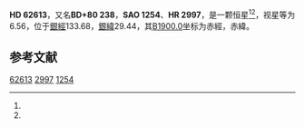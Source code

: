 {{Starbox begin
| name = HD 62613
}}
{{Starbox observe
| epoch = [[J2000.0|J2000.0]]
| constell = {{星座名待查}}<ref name=SIMBAD>{{cite web
 | url=http://simbad.u-strasbg.fr/simbad/sim-id?Ident=HR+2997
 | title =Pulsating variable Star
 | publisher=Centre de Données astronomiques de Strasbourg
 | work=SIMBAD
 | accessdate=2012-07-13}}</ref><ref name=DATA>{{cite web
 | url=http://vizier.u-strasbg.fr/viz-bin/VizieR-5?-out.add=.&-source=5050&-corr=PK=HR&-out.max=9999&HR=2997
 | title=VizieR Detailed Page
 | accessdate=2012-07-13
 | archive-date=2016-03-05
 | archive-url=https://web.archive.org/web/20160305003015/http://vizier.u-strasbg.fr/viz-bin/VizieR-5?-out.add=.&-source=5050&-corr=PK=HR&-out.max=9999&HR=2997
 | dead-url=no
 }}</ref>
| 星官 = 
| ra = {{RA|7|56|17.3}}<ref name=SIMBAD /><ref name=DATA />
| dec = {{DEC|+80|15|56}}<ref name=SIMBAD /><ref name=DATA />
| appmag_v = 6.56<ref name=SIMBAD /><ref name=DATA />
}}
{{Starbox character
| class = G8V<ref name=SIMBAD /><ref name=DATA />
| b-v = 0.73<ref name=SIMBAD /><ref name=DATA />
| u-b = 0.28<ref name=SIMBAD /><ref name=DATA />
| r-i = <ref name=SIMBAD /><ref name=DATA />
| variable = 
}}
{{Starbox astrometry
| radial_v = 0.28
| prop_mo_ra = -8
| parallax = 
| p_error = 
}}
{{Starbox catalog
| names =BD+80 238，[[SAO星表|SAO]] 1254，[[HD星表|HD]] 62613，[[HR星表|HR]] 2997}}
{{Starbox reference |Simbad=HR+2997}}
{{Starbox end}}

'''HD 62613'''，又名'''BD+80 238'''，'''SAO 1254'''、'''HR 2997'''，是一颗恒星<ref name=SIMBAD /><ref name=DATA />，视星等为6.56，位于[[銀道座標系|銀經]]133.68，[[銀道座標系|銀緯]]29.44，其[[B1900.0|B1900.0]]坐标为赤經{{RA|7|39|45.7}}，赤緯{{DEC|+80|29.44|59}}。

== 参考文献 ==
{{reflist}}

{{star-stub}}

[[Category:HD和HDE天體|62613]]
[[Category:HR天體|2997]]
[[Category:SAO天體|1254]]